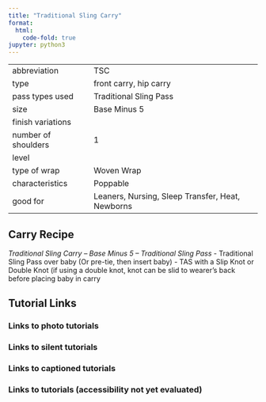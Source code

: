 ```yaml
---
title: "Traditional Sling Carry"
format:
  html:
    code-fold: true
jupyter: python3
---
```


| | 
|---|---
|abbreviation	|TSC
|type	|front carry, hip carry
|pass types used	|Traditional Sling Pass
|size	|Base Minus 5
|finish variations|	
|number of shoulders	|1
|level	|
|type of wrap	|Woven Wrap
|characteristics	|Poppable
|good for	|Leaners, Nursing, Sleep Transfer, Heat, Newborns

## Carry Recipe
_Traditional Sling Carry – Base Minus 5 – Traditional Sling Pass_
- Traditional Sling Pass over baby (Or pre-tie, then insert baby)
- TAS with a Slip Knot or Double Knot (if using a double knot, knot can be slid to wearer's back before placing baby in carry

## Tutorial Links
### Links to photo tutorials
### Links to silent tutorials
### Links to captioned tutorials
### Links to tutorials (accessibility not yet evaluated)

